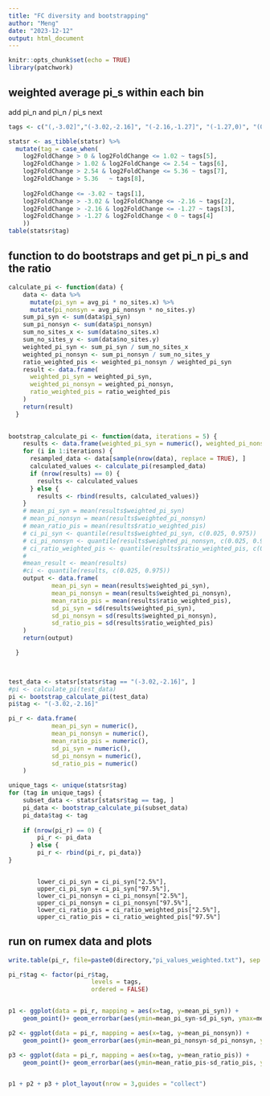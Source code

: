 ```yaml
---
title: "FC diversity and bootstrapping"
author: "Meng"
date: "2023-12-12"
output: html_document
---
```


```r
knitr::opts_chunk$set(echo = TRUE)
library(patchwork)
```


## weighted average pi_s within each bin
add pi_n and pi_n / pi_s next
```r
tags <- c("(,-3.02]","(-3.02,-2.16]", "(-2.16,-1.27]", "(-1.27,0)", "(0,1.02]", "(1.02,2.54]","(2.54,5.36]", "(5.36,)")

statsr <- as_tibble(statsr) %>% 
  mutate(tag = case_when(
    log2FoldChange > 0 & log2FoldChange <= 1.02 ~ tags[5],
    log2FoldChange > 1.02 & log2FoldChange <= 2.54 ~ tags[6],
    log2FoldChange > 2.54 & log2FoldChange <= 5.36 ~ tags[7],
    log2FoldChange > 5.36   ~ tags[8],
    
    log2FoldChange <= -3.02 ~ tags[1],
    log2FoldChange > -3.02 & log2FoldChange <= -2.16 ~ tags[2],
    log2FoldChange > -2.16 & log2FoldChange <= -1.27 ~ tags[3],
    log2FoldChange > -1.27 & log2FoldChange < 0 ~ tags[4]
    ))
table(statsr$tag)
```

## function to do bootstraps and get pi_n pi_s and the ratio
```r
calculate_pi <- function(data) {
    data <- data %>%
      mutate(pi_syn = avg_pi * no_sites.x) %>%
      mutate(pi_nonsyn = avg_pi_nonsyn * no_sites.y)
    sum_pi_syn <- sum(data$pi_syn)
    sum_pi_nonsyn <- sum(data$pi_nonsyn)
    sum_no_sites_x <- sum(data$no_sites.x)
    sum_no_sites_y <- sum(data$no_sites.y)
    weighted_pi_syn <- sum_pi_syn / sum_no_sites_x
    weighted_pi_nonsyn <- sum_pi_nonsyn / sum_no_sites_y
    ratio_weighted_pis <- weighted_pi_nonsyn / weighted_pi_syn
    result <- data.frame(
      weighted_pi_syn = weighted_pi_syn,
      weighted_pi_nonsyn = weighted_pi_nonsyn,
      ratio_weighted_pis = ratio_weighted_pis
    )
    return(result)
  }
  

bootstrap_calculate_pi <- function(data, iterations = 5) {
    results <- data.frame(weighted_pi_syn = numeric(), weighted_pi_nonsyn = numeric(),   ratio_weighted_pis = numeric(), stringsAsFactors = FALSE)
    for (i in 1:iterations) {
      resampled_data <- data[sample(nrow(data), replace = TRUE), ]
      calculated_values <- calculate_pi(resampled_data)
      if (nrow(results) == 0) {
        results <- calculated_values
      } else {
        results <- rbind(results, calculated_values)}
    }
    # mean_pi_syn = mean(results$weighted_pi_syn)
    # mean_pi_nonsyn = mean(results$weighted_pi_nonsyn)
    # mean_ratio_pis = mean(results$ratio_weighted_pis)
    # ci_pi_syn <- quantile(results$weighted_pi_syn, c(0.025, 0.975))
    # ci_pi_nonsyn <- quantile(results$weighted_pi_nonsyn, c(0.025, 0.975))
    # ci_ratio_weighted_pis <- quantile(results$ratio_weighted_pis, c(0.025, 0.975))
    #     
    #mean_result <- mean(results)
    #ci <- quantile(results, c(0.025, 0.975))
    output <- data.frame(
            mean_pi_syn = mean(results$weighted_pi_syn),
            mean_pi_nonsyn = mean(results$weighted_pi_nonsyn),
            mean_ratio_pis = mean(results$ratio_weighted_pis),
            sd_pi_syn = sd(results$weighted_pi_syn),
            sd_pi_nonsyn = sd(results$weighted_pi_nonsyn),
            sd_ratio_pis = sd(results$ratio_weighted_pis)
    )
    return(output)

  }
  


test_data <- statsr[statsr$tag == "(-3.02,-2.16]", ]
#pi <- calculate_pi(test_data)
pi <- bootstrap_calculate_pi(test_data)
pi$tag <- "(-3.02,-2.16]"

pi_r <- data.frame(
            mean_pi_syn = numeric(),
            mean_pi_nonsyn = numeric(),
            mean_ratio_pis = numeric(),
            sd_pi_syn = numeric(),
            sd_pi_nonsyn = numeric(),
            sd_ratio_pis = numeric()
    )

unique_tags <- unique(statsr$tag)
for (tag in unique_tags) {
    subset_data <- statsr[statsr$tag == tag, ]
    pi_data <- bootstrap_calculate_pi(subset_data)
    pi_data$tag <- tag
    
    if (nrow(pi_r) == 0) {
        pi_r <- pi_data
      } else {
        pi_r <- rbind(pi_r, pi_data)}
}



```
            lower_ci_pi_syn = ci_pi_syn["2.5%"],
            upper_ci_pi_syn = ci_pi_syn["97.5%"],
            lower_ci_pi_nonsyn = ci_pi_nonsyn["2.5%"],
            upper_ci_pi_nonsyn = ci_pi_nonsyn["97.5%"],
            lower_ci_ratio_pis = ci_ratio_weighted_pis["2.5%"],
            upper_ci_ratio_pis = ci_ratio_weighted_pis["97.5%"]


## run on rumex data and plots
```r
write.table(pi_r, file=paste0(directory,"pi_values_weighted.txt"), sep = "\t",row.names = FALSE, quote = FALSE)

pi_r$tag <- factor(pi_r$tag,
                       levels = tags,
                       ordered = FALSE)


p1 <- ggplot(data = pi_r, mapping = aes(x=tag, y=mean_pi_syn)) + 
    geom_point()+ geom_errorbar(aes(ymin=mean_pi_syn-sd_pi_syn, ymax=mean_pi_syn+sd_pi_syn), width=.2, position=position_dodge(.9))+ ggtitle("a") +labs(x ="log2FoldChange",y ="pi_syn")+ theme_classic() + theme(text = element_text(size = 10))

p2 <- ggplot(data = pi_r, mapping = aes(x=tag, y=mean_pi_nonsyn)) + 
    geom_point()+ geom_errorbar(aes(ymin=mean_pi_nonsyn-sd_pi_nonsyn, ymax=mean_pi_nonsyn+sd_pi_nonsyn), width=.2, position=position_dodge(.9))+ ggtitle("a") +labs(x ="log2FoldChange",y ="pi_nonsyn")+ theme_classic() + theme(text = element_text(size = 10))

p3 <- ggplot(data = pi_r, mapping = aes(x=tag, y=mean_ratio_pis)) + 
    geom_point()+ geom_errorbar(aes(ymin=mean_ratio_pis-sd_ratio_pis, ymax=mean_ratio_pis+sd_ratio_pis), width=.2, position=position_dodge(.9))+ ggtitle("a") +labs(x ="log2FoldChange",y ="pi_n / pi_s")+ theme_classic() + theme(text = element_text(size = 10))


p1 + p2 + p3 + plot_layout(nrow = 3,guides = "collect") 

```


